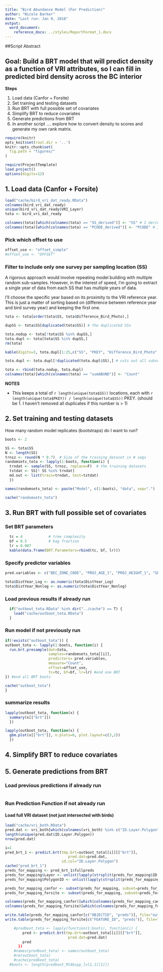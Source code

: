 ```yaml
---
title: "Bird Abundance Model (For Prediction)" 
author: "Nicole Barker"
date: "Last run: Jan 9, 2018"
output: 
  word_document:
    reference_docx: ../styles/ReportFormat_1.docx
---
```


##Script Abstract



## Goal: Build a BRT model that will predict density as a function of VRI attributes, so I can fill in predicted bird density across the BC interior 



**Steps **

1. Load data (Canfor + Forsite)
2. Set training and testing datasets
3. Run BRT with full possible set of covariates
4. Simplify BRT to reduce covariates
5. Generate predictions from BRT
6. In another script .... explore how to convert density to scores and generate my own rank matrix. 


``` r
require(knitr)
opts_knit$set(root.dir = '..')
knitr::opts_chunk$set(
  fig.path = "figures/"
)
```

``` r
require(ProjectTemplate)
load.project()
options(digits=12)
```

## 1. Load data (Canfor + Forsite)

``` r
load("cache/bird_vri_dat_ready.RData")
colnames(bird_vri_dat_ready)
unique(bird_vri_dat_ready$VRI_Layer)
tota <- bird_vri_dat_ready

colnames(tota)[which(colnames(tota) == "SS_derived")] <- "SS" # I derived SS from PKEY in a previous file. Here I rename it to SS
colnames(tota)[which(colnames(tota) == "PCODE_derived")] <- "PCODE" # I derived PCODE from PKEY in a previous file. Here I rename it to PCODE

```

### Pick which offset to use

``` r
offset_use <- "offset_simple"
#offset_use <- "OFFSET"
```

### Filter to include only one survey per sampling location (SS)

A rigorous approach would involve repeating model building with multiple random sub-samples. However, in the interest of speed, I'm going to extract a single year of data from each SS that has multiple years of data. 

I'll choose the specific year based on its proximity to the VRI reference year. This is just a matter of sorting based on (difference between reference year and bird survey year) and keeping the first one. 

``` r
tota <- tota[order(tota$SS, tota$Difference_Bird_Photo),]

dupSS <- tota$SS[duplicated(tota$SS)] # the duplicated SSs

tota.nodup <- tota[!tota$SS %in% dupSS,]
tota.dupl <- tota[tota$SS %in% dupSS,]
rm(tota)

kable(digits=3, tota.dupl[1:25,c("SS", "PKEY", "Difference_Bird_Photo", "Age")])

tota.dupl <- tota.dupl[!duplicated(tota.dupl$SS),] # cuts out all subsequently duplicated rows while keeping the first for each SS

tota <- rbind(tota.nodup, tota.dupl)
colnames(tota)[which(colnames(tota) == "sumABUND")] <- "Count"
```

**NOTES**

* This keeps a total of `r length(unique(tota$SS))` locations, each with `r length(unique(tota$PKEY)) / length(unique(tota$SS))` PKEY. (should be 1. I haven't removed all duplicates if this number is > 1)

## 2. Set training and testing datasets

How many random model replicates (bootstraps) do I want to run? 

``` r
boots <- 2
```

``` r
SS <- tota$SS
N <- length(SS)
trnsz <- round(N * 0.7)  # Size of the training dataset in # segs
randomsets_tota <- lapply(1:boots, function(i) {
  trndat <- sample(SS, trnsz, replace=F)  # the training datasets
  tstdat <- SS[! SS %in% trndat]
  md.out <- list(train=trndat, test=tstdat)  
  })

names(randomsets_tota) <- paste("Model", c(1:boots), "data", sep=".")

cache("randomsets_tota")
```


## 3. Run BRT with full possible set of covariates

### Set BRT parameters

``` r
  tc = 4            # tree complexity 
  bf = 0.5          # bag fraction
  lr = 0.007
  kable(data.frame(BRT.Parameters=rbind(tc, bf, lr)))
```

### Specify predictor variables

``` r
pred.variables <- c("BEC_ZONE_CODE", "PROJ_AGE_1", "PROJ_HEIGHT_1", "SPECIES_CD_1", "SPECIES_CD_2", "SPECIES_PCT_1", "SPECIES_PCT_2", "BEC_SUBZONE", "CROWN_CLOSURE", "DistYear_Log", "DistYear_Nonlog") # mark points out that i might want to do years since disturbance.

tota$DistYear_Log <- as.numeric(tota$DistYear_Log)
tota$DistYear_Nonlog <- as.numeric(tota$DistYear_Nonlog)
```

### Load previous results if already run

``` r
  if("outboot_tota.RData" %in% dir("../cache") == T) {
    load("cache/outboot_tota.RData")
  }
```

### Run model if not previously run

``` r
if(!exists("outboot_tota")) {
outboot_tota <- lapply(1:boots, function(i) {
  run.brt.presample(dat=tota,
                    samples=randomsets_tota[[i]],
                    predictors= pred.variables,
                    measure="Count", 
                    offset=offset_use,
                    tc=tc, bf=bf, lr=lr) #end one BRT
}) #end all BRT boots

cache("outboot_tota")
}
```
  
### summarize results

``` r
lapply(outboot_tota, function(x) {
  summary(x[["brt"]])
  })

lapply(outboot_tota, function(x) {
  gbm.plot(x[["brt"]], n.plots=6, plot.layout=c(3,2))
  })

```
  
## 4. Simplify BRT to reduce covariates



## 5. Generate predictions from BRT

### Load previous predictions if already run

``` r
  
  
```

### Run Prediction Function if not already run

#### Load full VRI dataset (not just intersected with birds)

``` r
load("cache/vri_both.RData")
pred.dat <- vri_both[which(colnames(vri_both) %in% c("ID.Layer.Polygon", pred.variables))]
length(unique(pred.dat$ID.Layer.Polygon))
nrow(pred.dat)

```



``` r
i=1
pred_brt_1 <- predict.brt(tmp.brt=outboot_tota[[i]][["brt"]],
                             pred.dat=pred.dat,
                          id.col="ID.Layer.Polygon")
cache("pred_brt_1")
preds_for_mapping <- pred_brt_1$fullpreds
preds_for_mapping$Layer <- unlist(lapply(strsplit(preds_for_mapping$ID.Layer.Polygon, ".", fixed=T), function(x) {x[1]}))
preds_for_mapping$PolygonID <- unlist(lapply(strsplit(preds_for_mapping$ID.Layer.Polygon, ".", fixed=T), function(x) {x[2]}))

preds_for_mapping_canfor <- subset(preds_for_mapping, subset=preds_for_mapping$Layer == "Canfor_TFL")
preds_for_mapping_forsite <- subset(preds_for_mapping, subset=preds_for_mapping$Layer == "Forsite_VRI")

colnames(preds_for_mapping_canfor)[which(colnames(preds_for_mapping_canfor) == "PolygonID")] <- "OBJECTID"
colnames(preds_for_mapping_forsite)[which(colnames(preds_for_mapping_forsite) == "PolygonID")] <- "FEATURE_ID"

write.table(preds_for_mapping_canfor[c("OBJECTID", "preds")], file="output/predsCanfor_2018.01.09.csv", sep=",", row.names=F, col.names=T)
write.table(preds_for_mapping_forsite[c("FEATURE_ID", "preds")], file="output/predsForsite_2018.01.09.csv", sep=",", row.names=F, col.names=T)

    #predboot_tota <- lapply(function(1:boots), function(i) {
        pred <- predict.brt(tmp.brt=outboot_tota[[i]][["brt"]],
                             pred.dat=pred.dat)
        pred        
      }) 
    #names(predboot_tota) <- names(outboot_tota)
    #rm(outboot_tota)
    #cache(predboot_tota)
  #boots <- length(predboot_MlAbspp_lvl1.1[[1]])
```

